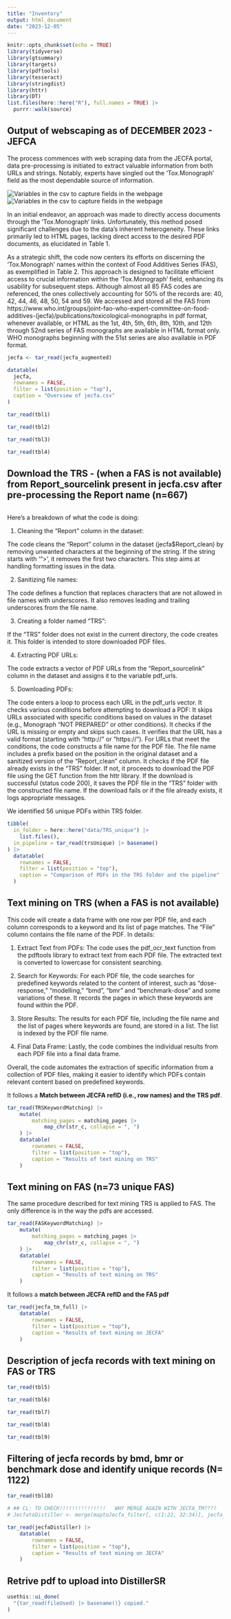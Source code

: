 ```yaml
---
title: "Inventory"
output: html_document
date: "2023-12-05"
---
```


```r
knitr::opts_chunk$set(echo = TRUE)
library(tidyverse)
library(gtsummary)
library(targets)
library(pdftools)
library(tesseract)
library(stringdist)
library(httr)
library(DT)
list.files(here::here("R"), full.names = TRUE) |> 
  purrr::walk(source)
```

## Output of webscaping as of DECEMBER 2023 - JEFCA
The process commences with web scraping data from the JECFA portal, data pre-processing is initiated to extract valuable information from both URLs and strings. Notably, experts have singled out the 'Tox.Monograph' field as the most dependable source of information.

![*Variables in the csv to capture fields in the webpage*](img/jecfa1.png)
![*Variables in the csv to capture fields in the webpage*](img/jecfa2.png)


In an initial endeavor, an approach was made to directly access documents through the 'Tox.Monograph' links. Unfortunately, this method posed significant challenges due to the data's inherent heterogeneity. These links primarily led to HTML pages, lacking direct access to the desired PDF documents, as elucidated in Table 1.

As a strategic shift, the code now centers its efforts on discerning the 'Tox.Monograph' names within the context of Food Additives Series (FAS), as exemplified in Table 2. This approach is designed to facilitate efficient access to crucial information within the 'Tox.Monograph' field, enhancing its usability for subsequent steps.
Although almost all 85 FAS codes are referenced, the ones collectively accounting for 50% of the records are: 40, 42, 44, 46, 48, 50, 54 and 59.
We accessed and stored all the FAS from https://www.who.int/groups/joint-fao-who-expert-committee-on-food-additives-(jecfa)/publications/toxicological-monographs in pdf format, whenever available, or HTML as the 1st, 4th, 5th, 6th, 8th, 10th, and 12th through 52nd series of FAS monographs are available in HTML format only. WHO monographs beginning with the 51st series are also available in PDF format.

```r
jecfa <- tar_read(jecfa_augmented)

datatable(
  jecfa,
  rownames = FALSE,
  filter = list(position = "top"),
  caption = "Overview of jecfa.csv"
)
```

```r
tar_read(tbl1)
```

```r
tar_read(tbl2)
```

```r
tar_read(tbl3)
```

```r
tar_read(tbl4)
```

## Download the TRS - (when a FAS is not available) from Report_sourcelink present in jecfa.csv after pre-processing the Report name (n=667)

```r
```
Here's a breakdown of what the code is doing:

1. Cleaning the "Report" column in the dataset:

The code cleans the "Report" column in the dataset (jecfa$Report_clean) by removing unwanted characters at the beginning of the string. If the string starts with '">', it removes the first two characters. This step aims at handling formatting issues in the data.

2. Sanitizing file names:

The code defines a function that replaces characters that are not allowed in file names with underscores. It also removes leading and trailing underscores from the file name.

3. Creating a folder named "TRS":

If the "TRS" folder does not exist in the current directory, the code creates it. This folder is intended to store downloaded PDF files.

4. Extracting PDF URLs:

The code extracts a vector of PDF URLs from the "Report_sourcelink" column in the dataset and assigns it to the variable pdf_urls.

5. Downloading PDFs:

The code enters a loop to process each URL in the pdf_urls vector.
It checks various conditions before attempting to download a PDF:
It skips URLs associated with specific conditions based on values in the dataset (e.g., Monograph "NOT PREPARED" or other conditions).
It checks if the URL is missing or empty and skips such cases.
It verifies that the URL has a valid format (starting with "http://" or "https://").
For URLs that meet the conditions, the code constructs a file name for the PDF file. The file name includes a prefix based on the position in the original dataset and a sanitized version of the "Report_clean" column.
It checks if the PDF file already exists in the "TRS" folder. If not, it proceeds to download the PDF file using the GET function from the httr library.
If the download is successful (status code 200), it saves the PDF file in the "TRS" folder with the constructed file name.
If the download fails or if the file already exists, it logs appropriate messages.

We identified 56 unique PDFs within TRS folder. 

```r
tibble(
  in_folder = here::here("data/TRS_unique") |> 
    list.files(),
  in_pipeline = tar_read(trsUnique) |> basename()
) |> 
  datatable(
    rownames = FALSE,
    filter = list(position = "top"),
    caption = "Comparison of PDFs in the TRS folder and the pipeline"
  )
```





## Text mining on TRS (when a FAS is not available)


This code will create a data frame with one row per PDF file, and each column corresponds to a keyword and its list of page matches. The "File" column contains the file name of the PDF.
In details:

1. Extract Text from PDFs: The code uses the pdf_ocr_text function from the pdftools library to extract text from each PDF file. The extracted text is converted to lowercase for consistent searching.

2. Search for Keywords: For each PDF file, the code searches for predefined keywords related to the content of interest, such as "dose-response," "modelling," "bmd", "bmr" and "benchmark-dose" and some variations of these. It records the pages in which these keywords are found within the PDF.

3. Store Results: The results for each PDF file, including the file name and the list of pages where keywords are found, are stored in a list. The list is indexed by the PDF file name.

4. Final Data Frame: Lastly, the code combines the individual results from each PDF file into a final data frame. 

Overall, the code automates the extraction of specific information from a collection of PDF files, making it easier to identify which PDFs contain relevant content based on predefined keywords.

It follows a **Match between JECFA refID (i.e., row names) and the TRS pdf**. 

```r
tar_read(TRSKeywordMatching) |>
    mutate(
        matching_pages = matching_pages |> 
            map_chr(str_c, collapse = ", ")
    ) |> 
    datatable(
        rownames = FALSE,
        filter = list(position = "top"),
        caption = "Results of text mining on TRS"
    )
```

## Text mining on FAS (n=73 unique FAS)
The same procedure described for text mining TRS is applied to FAS. The only difference is in the way the pdfs are accessed.

```r
tar_read(FASKeywordMatching) |>
    mutate(
        matching_pages = matching_pages |> 
            map_chr(str_c, collapse = ", ")
    ) |> 
    datatable(
        rownames = FALSE,
        filter = list(position = "top"),
        caption = "Results of text mining on TRS"
    )

```



It follows a **match between JECFA refID and the FAS pdf **

```r
tar_read(jecfa_tm_full) |> 
    datatable(
        rownames = FALSE,
        filter = list(position = "top"),
        caption = "Results of text mining on JECFA"
    )

```

## Description of jecfa records with text mining on FAS or TRS
```r
tar_read(tbl5)
```

```r
tar_read(tbl6)
```


```r
tar_read(tbl7)
```

```r
tar_read(tbl8)
```

```r
tar_read(tbl9)
```




## Filtering of jecfa records by bmd, bmr or benchmark dose and identify unique records (N= 1122)

```r
tar_read(tbl10)
```


```r
# ## CL: TO CHECK!!!!!!!!!!!!!!!   WHY MERGE AGAIN WITH JECFA_TM????
# JecfatoDistiller <- merge(maptoJecfa_filter[, c(1:22, 32:34)], jecfa_TM[, c(-1, -11)], by = "RefID", all.x = T)

tar_read(jecfaDistiller) |> 
    datatable(
        rownames = FALSE,
        filter = list(position = "top"),
        caption = "Results of text mining on JECFA"
    )
```

## Retrive pdf to upload into DistillerSR

```r
usethis::ui_done(
  "{tar_read(fileUsed) |> basename()} copied."
)
```
